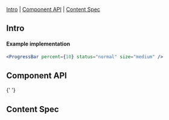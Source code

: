 
<Meta of={ProgressBarStories} />

<Title>ProgressBar</Title>

[Intro](#Intro) | [Component API](#ComponentAPI) | [Content Spec](#ContentSpec)

## Intro <a id="Intro" />

<Canvas of={ProgressBarStories.ProgressBar} sourceState="none" />

#### Example implementation

```jsx
<ProgressBar percent={10} status="normal" size="medium" />
```

## Component API <a id="ComponentAPI" />

<ArgTypes of={ProgressBarStories.ProgressBar} />{' '}

## Content Spec <a id="ContentSpec" />

<Figma
  showLink
  height="100%"
  url="https://www.figma.com/file/9FDwjR8lYvincseDkKypC4/Component-Documentations?type=design&node-id=763-61282&mode=design&t=KDLSWjzjyKjIorFY-0"
/>
